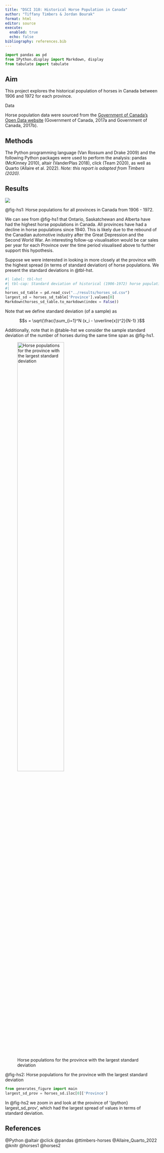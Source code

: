 ```yaml
---
title: "DSCI 310: Historical Horse Population in Canada"
author: "Tiffany Timbers & Jordan Bourak"
format: html
editor: source
execute:
  enabled: true
  echo: false
bibliography: references.bib
---
```


```python
import pandas as pd
from IPython.display import Markdown, display
from tabulate import tabulate
```

## Aim

This project explores the historical population of horses in Canada 
between 1906 and 1972 for each province.

Data

Horse population data were sourced from the 
[Government of Canada's Open Data website](http://open.canada.ca/en/open-data) 
(Government of Canada, 2017a and Government of Canada, 2017b).

## Methods

The Python programming language (Van Rossum and Drake 2009)
and the following Python packages were used to perform the analysis: 
pandas (McKinney 2010), altair (VanderPlas 2018), click (Team 2020), 
as well as Quarto (Allaire et al. 2022). 
*Note: this report is adapted from Timbers (2020).* 

## Results

![](../results/horse_pops_plot.png){#fig-hs1}

@fig-hs1: Horse populations for all provinces in Canada from 1906 - 1972.

We can see from @fig-hs1 that Ontario, Saskatchewan and Alberta 
have had the highest horse populations in Canada. 
All provinces have had a decline in horse populations since 1940. 
This is likely due to the rebound of the Canadian automotive industry 
after the Great Depression and the Second World War. 
An interesting follow-up visualisation would be car sales per year 
for each Province over the time period visualised above 
to further support this hypothesis.

Suppose we were interested in looking in more closely at the province 
with the highest spread (in terms of standard deviation) of horse populations. 
We present the standard deviations in @tbl-hst.


```python
#| label: tbl-hst
#| tbl-cap: Standard deviation of historical (1906-1972) horse populations for each Canadian province.
#| 
horses_sd_table = pd.read_csv("../results/horses_sd.csv")
largest_sd = horses_sd_table['Province'].values[0]
Markdown(horses_sd_table.to_markdown(index = False))
```

Note that we define standard deviation (of a sample) as

$$s = \sqrt{\frac{\sum_{i=1}^N (x_i - \overline{x})^2}{N-1} }$$

Additionally, note that in @table-hst we consider the sample standard deviation of the number of horses during the same time span as @fig-hs1.

![Horse populations for the province with the largest standard deviation](../results/horse_pops_plot_largest_sd.png){#fig-hs2 width=60%}

@fig-hs2: Horse populations for the province with the largest standard deviation


```python
from generates_figure import main
largest_sd_prov = horses_sd.iloc[0]['Province']
```

In @fig-hs2 we zoom in and look at the province of '{python} largest_sd_prov', which had the largest spread of values in terms of standard deviation.

## References

@Python 
@altair 
@click
@pandas
@ttimbers-horses
@Allaire_Quarto_2022
@knitr
@horses1
@horses2

